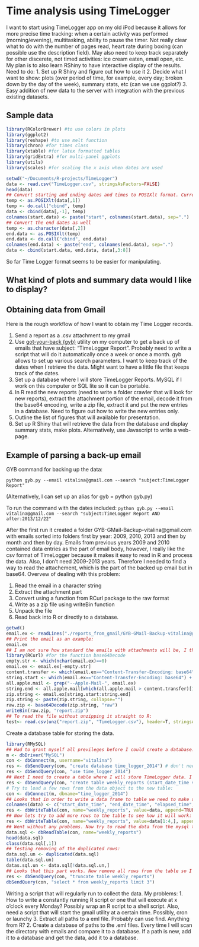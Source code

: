 Time analysis using TimeLogger
========================================================

I want to start using TimeLogger app on my old iPod because it allows for more precise time tracking: when a certain activity was performed (morning/evening), multitasking, ability to pause the timer. Not really clear what to do with the number of pages read, heart rate during boxing (can possible use the description field). May also need to keep track separately for other discerete, not timed activities: ice cream eaten, email open, etc. My plan is to also learn RShiny to have interactive display of the results. Need to do:
1. Set up R Shiny and figure out how to use it
2. Decide what I want to show: plots (over period of time, for example, every day; broken down by the day of the week), summary stats, etc (can we use ggplot?)
3. Easy addition of new data to the server with integration with the previous existing datasets.

## Sample data

```r
library(RColorBrewer) #to use colors in plots
library(ggplot2)
library(reshape) #to use melt function
library(chron) #for times class
library(xtable) #for latex formatted tables
library(gridExtra) #for multi-panel ggplots
library(utils) 
library(scales) #for scaling the x axis when dates are used
```

```r
setwd("~/Documents/R-projects/TimeLogger")
data <- read.csv("TimeLogger.csv", stringsAsFactors=FALSE)
head(data)
## Convert starting and ending dates and times to POSIXlt format. Currently the data is entered in a very convenient format (date, space, time) for conversion to the POSIXlt.
temp <- as.POSIXlt(data[,1])
temp <- do.call("cbind", temp)
data <- cbind(data[,-1], temp)
colnames(start.data) <- paste("start", colnames(start.data), sep=".")
## Convert the end dates as well
temp <- as.character(data[,2])
end.data <- as.POSIXlt(temp)
end.data <- do.call("cbind", end.data)
colnames(end.data) <- paste("end", colnames(end.data), sep=".")
data <- cbind(start.data, end.data, data[,3:8])
```
So far Time Logger format seems to be easier for manipulating.

## What kind of plots and summary data would I like to display?

## Obtaining data from Gmail

Here is the rough workflow of how I want to obtain my Time Logger records. 

1. Send a report as a .csv attachment to my gmail
2. Use [got-your-back (gyb)](https://code.google.com/p/got-your-back/) utility on my computer to get a back up of emails that have subject: "TimeLogger Report". Probably need to write a script that will do it automatically once a week or once a month. gyb allows to set up various search parameters. I want to keep track of the dates when I retrieve the data. Might want to have a little file that keeps track of the dates.
3. Set up a database where I will store TimeLogger Reports. MySQL if I work on this computer or SQL lite so it can be portable.
4. In R read the new reports (need to write a folder crawler that will look for new reports), extract the attachment portion of the email, decode it from the base64 encoding, write a zip file, extract it and put the new entries in a database. Need to figure out how to write the new entries only.
5. Outline the list of figures that will available for presentation.
6. Set up R Shiny that will retrieve the data from the database and display summary stats, make plots. Alternatively, use Javascript to write a web-page.


## Example of parsing a back-up email
GYB command for backing up the data:

```
python gyb.py --email vitalina@gmail.com --search "subject:TimeLogger Report"
```
(Alternatively, I can set up an alias for gyb = python gyb.py)

To run the command with the dates included:
 ```
python gyb.py --email vitalina@gmail.com --search "subject:TimeLogger Report AND after:2013/12/22"
 ```

After the first run it created a folder GYB-GMail-Backup-vitalina@gmail.com with emails sorted into folders first by year: 2009, 2010, 2013 and then by month and then by day. Emails from previous years 2009 and 2010 contained data entries as the part of email body, however, I really like the csv format of TimeLogger because it makes it easy to read in R and process the data. Also, I don't need 2009-2013 years. Therefore I needed to find a way to read the attachement, which is the part of the backed up email but in base64. Overvew of dealing with this problem:

1. Read the email in a character string
2. Extract the attachment part
3. Convert using a function from RCurl package to the raw format
4. Write as a zip file using writeBin function
5. Unpack the file
6. Read back into R or directly to a database.

```r
getwd()
email.ex <- readLines("./reports_from_gmail/GYB-GMail-Backup-vitalina@gmail.com/2013/12/22/1-208076.eml")
## Print the email as an example:
email.ex
## I am not sure how standard the emails with attachments will be, I think I will need to see more of them, but at this point I will just extract the attachment part based on the indices. The attachment will have different length based on the size of the report. Maybe starts with empty string and ends with "--Apple-Mail-1"? Alternatively, I can remove all empty strings and then it will start with "Content-Transfer-Encoding: base64" and "--Apple-Mail-". I wonder how consistent it is. Lets try to do it.
library(RCurl) #for the function base64Decode
empty.str <- which(nchar(email.ex)==0)
email.ex <- email.ex[-empty.str]
content.transfer <- which(email.ex=="Content-Transfer-Encoding: base64")
string.start <- which(email.ex=="Content-Transfer-Encoding: base64") + 1
all.apple.mail <- grep("--Apple-Mail-", email.ex)
string.end <- all.apple.mail[which(all.apple.mail > content.transfer)[1]]-1
zip.string <- email.ex[string.start:string.end]
zip.string <- paste(zip.string, collapse="")
raw.zip <- base64Decode(zip.string, "raw")
writeBin(raw.zip, "report.zip")
## To read the file without unzipping it straight to R:
test<- read.csv(unz("report.zip", "TimeLogger.csv"), header=T, stringsAsFactors=FALSE)
```
Create a database table for storing the data.
```r
library(RMySQL)
## Had to grant myself all previleges before I could create a database. Fire up mysql by starting sudo mysql. Then issued the following statement: GRANT ALL ON *.* TO 'vitalina'@'localhost';
m <- dbDriver("MySQL")
con <- dbConnect(m, username="vitalina")
res <- dbSendQuery(con, "create database time_logger_2014") # don't need to run it every time
res <- dbSendQuery(con, "use time_logger_2014")
## Next I need to create a table where I will store TimeLogger data. I decided that I will not worry about creating a primary key because all the analyses I will do in R and if there are any duplicate rows I will be able to remove them then using the function 'duplicated()'
res <- dbSendQuery(con, "create table weekly_reports (start_date_time varchar(50), end_date_time varchar(50), elapsed_time varchar(50), dec_elapsed_time varchar(50), category varchar(50), client varchar(50), job varchar(50), description varchar(50))")
# Try to load a few rows from the data object to the new table:
con <- dbConnect(m, dbname="time_logger_2014")
## Looks that in order to write a data frame to table we need to make sure that the column names of the data frame match the names of the column in the table where we want to load the data:
colnames(data) <- c("start_date_time", "end_date_time", "elapsed_time", "dec_elapsed_time", "category", "client", "job", "description")
res <- dbWriteTable(con, name="weekly_reports", value=data, append=TRUE, row.names=FALSE)
## Now lets try to add more rows to the table to see how it will work:
res <- dbWriteTable(con, name="weekly_reports", value=data[1:4,], append=TRUE, row.names=FALSE)
## Went without any problems. Now try to read the data from the mysql table back to R:
data.sql <- dbReadTable(con, name="weekly_reports")
head(data.sql)
class(data.sql[,1])
## Testing removing of the duplicated rows:
data.sql.un <- duplicated(data.sql)
table(data.sql.un)
datas.sql.un <- data.sql[!data.sql.un,]
## Looks that this part works. Now remove all rows from the table so I can start clean:
res <- dbSendQuery(con, "truncate table weekly_reports")
dbSendQuery(con, "select * from weekly_reports limit 3")
```

Writing a script that will regularly run to collect the data. 
My problems:
1. How to write a constantly running R script or one that will execute at x o'clock every Monday? Possibly wrap an R script to a shell script. Also, need a script that will start the gmail utility at a certain time. Possibly, cron or launchy
3. Extract all paths to a eml file. Probably can use find. Anything from R?
2. Create a database of paths to the .eml files. Every time I will scan the directory with emails and compare it to a database. If a path is new, add it to a database and get the data, add it to a database.





